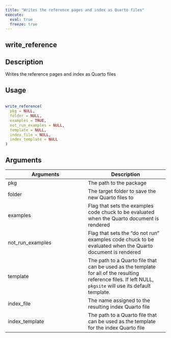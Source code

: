 ```yaml
---
title: "Writes the reference pages and index as Quarto files"
execute:
  eval: true
  freeze: true
---
```


## write_reference

## Description
Writes the reference pages and index as Quarto files


## Usage
```r

write_reference(
  pkg = NULL,
  folder = NULL,
  examples = TRUE,
  not_run_examples = NULL,
  template = NULL,
  index_file = NULL,
  index_template = NULL
)
```

## Arguments
|Arguments|Description|
|---|---|
| pkg | The path to the package |
| folder | The target folder to save the new Quarto files to |
| examples | Flag that sets the examples code chuck to be evaluated when the Quarto document is rendered |
| not_run_examples | Flag that sets the "do not run" examples code chuck to be evaluated when the Quarto document is rendered |
| template | The path to a Quarto file that can be used as the template for all of the resulting reference files. If left NULL, `pkgsite` will use its default template. |
| index_file | The name assigned to the resulting index Quarto file |
| index_template | The path to a Quarto file that can be used as the template for the index Quarto file |







